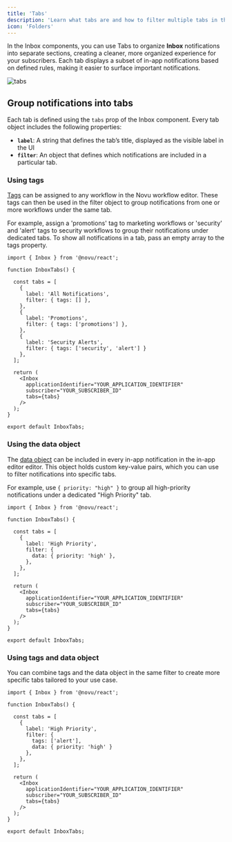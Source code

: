```yaml
---
title: 'Tabs'
description: 'Learn what tabs are and how to filter multiple tabs in the Novu Inbox component.'
icon: 'Folders'
---
```



In the Inbox components, you can use Tabs to organize **Inbox** notifications into separate sections, creating a cleaner, more organized experience for your subscribers. Each tab displays a subset of in-app notifications based on defined rules, making it easier to surface important notifications.

![tabs](/images/inbox/tabs.gif)


## Group notifications into tabs

Each tab is defined using the `tabs` prop of the Inbox component. Every tab object includes the following properties:
- **`label`**: A string that defines the tab’s title, displayed as the visible label in the UI
- **`filter`**: An object that defines which notifications are included in a particular tab.

### Using tags

[Tags](/platform/workflow/tags) can be assigned to any workflow in the Novu workflow editor. These tags can then be used in the filter object to group notifications from one or more workflows under the same tab.

For example, assign a 'promotions' tag to marketing workflows or 'security' and 'alert' tags to security workflows to group their notifications under dedicated tabs. To show all notifications in a tab, pass an empty array to the tags property.


```tsx
import { Inbox } from '@novu/react';

function InboxTabs() {

  const tabs = [
    {
      label: 'All Notifications',
      filter: { tags: [] },
    },
    {
      label: 'Promotions',
      filter: { tags: ['promotions'] },
    },
    {
      label: 'Security Alerts',
      filter: { tags: ['security', 'alert'] }
    },
  ];
  
  return (
    <Inbox
      applicationIdentifier="YOUR_APPLICATION_IDENTIFIER"
      subscriber="YOUR_SUBSCRIBER_ID"
      tabs={tabs}
    />
  );
}

export default InboxTabs;
```

### Using the data object

The [data object](/platform/inbox/configuration/data-object) can be included in every in-app notification in the in-app editor editor. This object holds custom key-value pairs, which you can use to filter notifications into specific tabs.

For example, use `{ priority: "high" }` to group all high-priority notifications under a dedicated "High Priority" tab.

```tsx
import { Inbox } from '@novu/react';

function InboxTabs() {

  const tabs = [
    {
      label: 'High Priority',
      filter: {
        data: { priority: 'high' },
      },
    },
  ];
  
  return (
    <Inbox
      applicationIdentifier="YOUR_APPLICATION_IDENTIFIER"
      subscriber="YOUR_SUBSCRIBER_ID"
      tabs={tabs}
    />
  );
}

export default InboxTabs;
```

### Using tags and data object

You can combine tags and the data object in the same filter to create more specific tabs tailored to your use case.

```tsx
import { Inbox } from '@novu/react';

function InboxTabs() {

  const tabs = [
    {
      label: 'High Priority',
      filter: { 
        tags: ['alert'],
        data: { priority: 'high' }
      },
    },
  ];
  
  return (
    <Inbox
      applicationIdentifier="YOUR_APPLICATION_IDENTIFIER"
      subscriber="YOUR_SUBSCRIBER_ID"
      tabs={tabs}
    />
  );
}

export default InboxTabs;
```